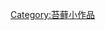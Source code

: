 {{Asbox
| image     = Unidentified species 050a (aka).jpg
| pix       = 40x30
| subject   = 
| qualifier = 关于[[苔藓植物]]
| category  = 苔藓小作品
| tempsort  =  
| name      = Template:Bryophyte-stub
}}<noinclude>
[[Category:苔藓小作品]]
</noinclude>